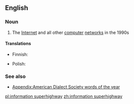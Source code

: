 ==English==

===Noun===
{{wikipedia}}
{{en-noun|sg=[[information]] [[superhighway]]|-}}

# {{context|dated|computing}} The [[Internet]] and all other [[computer]] [[network]]s in the 1990s

====Translations====
{{trans-top|The Internet and all other computer networks in the 1990s}}
* Finnish: {{t+|fi|tieto|alt=tiedon}} {{t-|fi|valtaväylä}}
{{trans-mid}}
* Polish: {{t|pl|infostrada|f}}
{{trans-bottom}}

===See also===
*[[Appendix:American Dialect Society words of the year]]

[[pl:information superhighway]]
[[zh:information superhighway]]